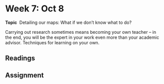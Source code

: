 # Week 7: Oct 8

<div class="boxed">
**Topic** \ Detailing our maps: What if we don't know what to do?</div>

Carrying out research sometimes means becoming your own teacher -- in the end, you will be the expert in your work even more than your academic advisor. Techniques for learning on your own.

## Readings

## Assignment